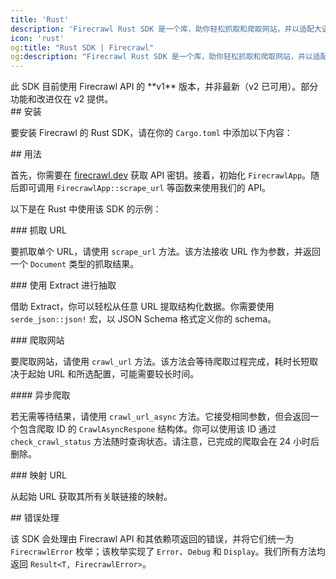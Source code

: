 ```yaml
---
title: 'Rust'
description: 'Firecrawl Rust SDK 是一个库，助你轻松抓取和爬取网站，并以适配大语言模型（LLM）的格式输出数据。'
icon: 'rust'
og:title: "Rust SDK | Firecrawl"
og:description: "Firecrawl Rust SDK 是一个库，助你轻松抓取和爬取网站，并以适配大语言模型（LLM）的格式输出数据。"
---
```



<Warning>
  此 SDK 目前使用 Firecrawl API 的 **v1** 版本，并非最新（v2 已可用）。部分功能和改进仅在 v2 提供。
</Warning>

<div id="installation">
  ## 安装
</div>

要安装 Firecrawl 的 Rust SDK，请在你的 `Cargo.toml` 中添加以下内容：

<InstallationRust />

<div id="usage">
  ## 用法
</div>

首先，你需要在 [firecrawl.dev](https://firecrawl.dev) 获取 API 密钥。接着，初始化 `FirecrawlApp`。随后即可调用 `FirecrawlApp::scrape_url` 等函数来使用我们的 API。

以下是在 Rust 中使用该 SDK 的示例：

<ScrapeAndCrawlRustExample />

<div id="scraping-a-url">
  ### 抓取 URL
</div>

要抓取单个 URL，请使用 `scrape_url` 方法。该方法接收 URL 作为参数，并返回一个 `Document` 类型的抓取结果。

<ScrapeRustShort />

<div id="scraping-with-extract">
  ### 使用 Extract 进行抽取
</div>

借助 Extract，你可以轻松从任意 URL 提取结构化数据。你需要使用 `serde_json::json!` 宏，以 JSON Schema 格式定义你的 schema。

<LLMExtractRust />

<div id="crawling-a-website">
  ### 爬取网站
</div>

要爬取网站，请使用 `crawl_url` 方法。该方法会等待爬取过程完成，耗时长短取决于起始 URL 和所选配置，可能需要较长时间。

<CrawlRustShort />

<div id="crawling-asynchronously">
  #### 异步爬取
</div>

若无需等待结果，请使用 `crawl_url_async` 方法。它接受相同参数，但会返回一个包含爬取 ID 的 `CrawlAsyncRespone` 结构体。你可以使用该 ID 通过 `check_crawl_status` 方法随时查询状态。请注意，已完成的爬取会在 24 小时后删除。

<CrawlAsyncRustShort />

<div id="map-a-url">
  ### 映射 URL
</div>

从起始 URL 获取其所有关联链接的映射。

<MapRustShort />

<div id="error-handling">
  ## 错误处理
</div>

该 SDK 会处理由 Firecrawl API 和其依赖项返回的错误，并将它们统一为 `FirecrawlError` 枚举；该枚举实现了 `Error`、`Debug` 和 `Display`。我们所有方法均返回 `Result<T, FirecrawlError>`。